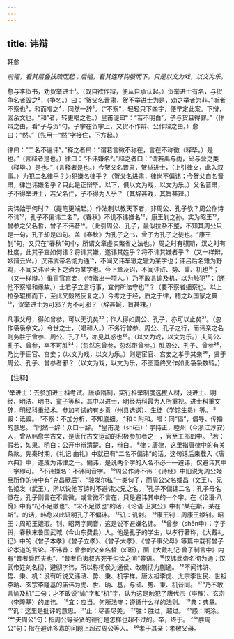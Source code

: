 ```yaml
---
---
---
```

title: 讳辩
---



韩愈

*前幅，看其层叠扶疏而起；后幅，看其连环钩股而下。只是以文为戏，以文为乐。*

愈与李贺书，劝贺举进士¹。（既自欲作辩，便从自承认起。）贺举进士有名，与贺争名者毁之²，（争名。）曰：“贺父名晋肃，贺不举进士为是，劝之举者为非。”听者不察也³，和而唱之⁴，同然一辞⁵。（“不察”，轻轻只下四字，便早定此案。下辩，固余文也。“和”者，转更唱之也。）皇甫湜曰⁶：“若不明白⁷，子与贺且得罪。”（作辩之由，看“子与贺”句。子字在贺字上，又贺不作辩、公作辩之由。）愈曰：“然。”（先用一“然”字接住，下方起。）

律曰：“二名不遍讳⁸。”释之者曰：“谓若言微不称在，言在不称徵（释毕。）是也。”（言释者是也。）律曰：“不讳嫌名⁹。”释之者曰：“谓若禹与雨，邱与营之类（释毕。）是也。”（言释者是也。）今贺父名晋肃，贺举进士，（上引律文，此入叙事。）为犯二名律乎？为犯嫌名律乎？（贺父名进肃，律尚不偏讳；今贺父自名晋肃，律岂讳嫌名乎？只此是正辩毕。以下，俱以文为戏，以文为乐。）父名晋肃，子不得举进士，若父名仁，子不得为人乎？（其辞甚戏，其旨甚辣。）

夫讳始于何时？（提笔更端起。）作法制以教天下者，非周公、孔子欤？周公作诗不讳¹⁰，孔子不偏讳二名¹¹，《春秋》不讥不讳嫌名¹²，康王钊之孙，实为昭王¹³，曾参之父名晢，曾子不讳昔¹⁴。（此引周公、孔子，最似拉杂不整，不知其周公只是一句，孔子却是四句。盖《春秋》为孔子之书，曾子为孔子之徒也。“康王钊”句，又只在“春秋”句中，所谓文章虚实繁省之法也。）周之时有骐期，汉之时有杜度，此其子宜如何讳？将讳其嫌，遂讳其姓乎？将不讳其嫌者乎？（又一样辩，妙辩云兴。）汉讳武帝名彻为通¹⁵，不闻又讳车辙之辙为某字也；讳吕后名雉为野鸡，不闻又讳治天下之治为某字也。今上章及诏，不闻讳浒、势、秉、机也¹⁶；（又一样辩。）惟宦官宫妾，（特指出一项人。）乃不敢言谕及机，以为触犯¹⁷；（还他不察唱和缘故。）士君子立言行事，宜何所法守也¹⁸？（要不察者细察也。以上拉杂辊掷而下，至此又毅然反复之。）今考之于经，质之于律，稽之以国家之典¹⁹，贺举进士为可邪？为不可邪？（辞甚婉，旨甚辣。）

凡事父母，得如曾参，可以无讥矣²⁰；作人得如周公、孔子，亦可以止矣²¹。（忽作袅袅余文。）今世之士，（唱和人。）不务行曾参、周公、孔子之行，而讳亲之名则务胜于曾参、周公、孔子²²，亦见其惑也²³。（以文为戏，以文为乐。）夫周公、孔子、曾参，卒不可胜²⁴；（忽然忘曾参，忽然带曾参。）胜周公、孔子、曾参²⁵，乃比于宦官、宫妾；（以文为戏，以文为乐。）则是宦官、宫妾之孝于其亲²⁶，贤于周公、孔子、曾参者邪？（以文为戏，以文为乐，不图篇终又作如此袅袅数转。）

【注释】

¹举进士：去参加进士科考试。唐承隋制，实行科举制度选拔人材，设进士、明经、明法、明书、童子等科，其中以进士，明经两科最为人所重视。进士科重文辞，明经科重经术。参加考试的有乡贡（州县选送）、生徒（学馆生员）等。
²毁：诋毁。
³不察：不加分析，不知底细。
⁴和：附和。唱：同“倡”，倡导、传播的意思。
⁵同然一辞：众口一辞。
⁶皇甫湜（shí石）：字持正，睦州（今浙江淳安）人，曾从韩愈学古文，是唐代古文运动的积极参加者之一，官至工部郎中。
⁷若：假若，如果。明白：公开申辩清楚。白，辩白。
⁸律：唐律，这里指唐律中的有关条款。先秦时期，《礼记·曲礼》中就已有“二名不偏讳”的话，这句话后来载入《唐六典》中，遂成为讳律之一。偏讳，是说两个字的人名不必一—避讳，仅避讳其中一字即可。
⁹不讳嫌名：不讳同音字。
¹⁰周公作诗不讳：《诗经》中旧说为周公姬旦所作的诗中有“克昌厥后”、“骏发尔私”一类句子，而周公父名姬昌（文王）、兄名姬发（武王），所以说他写诗时不避讳父兄之名。
¹孔子不偏讳二名：孔子母名徵在，孔子则言在不言微，或言微不言在，只是避讳其中的一个字。在《论语·八佾》中有“杞不足徽也”、“宋不足徵也”的话，《论语·卫灵公》中有“某在斯，某在斯”。的话，韩愈以此证明孔子不偏讳。
¹²讥：讥剌。
¹³康王钊：周康王姬钊。昭王：周昭王姬瑕。钊、昭两字同音，这是说不避嫌名讳。
¹⁴曾参（shēn申）：字子舆，春秋末鲁国武城（今山东费县）人。他是孔子的学生，以孝行著称，《大戴礼记》中的《曾子本孝》《曾子立孝》、《曾子大孝》、《曾子事父母》等篇中载有曾子论孝道的言论。不讳昔：曾参的父亲名皙（xī晰），面《大戴礼记·曾子制言中》内有“昔者舜匹夫也”、“昔者伯夷叔齐死于沟浍之间”等语。
¹⁵汉讳武帝名彻为通：汉武帝姓刘名彻，避彻字讳，所以称彻侯为通侯、改蒯彻为蒯通。
¹⁶不闻讳滸、势、秉、机：没有听说又讳浒、势、秉、机字样。唐太祖李虎、太宗李世民、世祖李昞、玄宗李隆基的庙讳为虎、世、昞、基，与浒、势、秉、机音同。
¹⁷“乃不敢言谕及机”二句：才不敢说“谕”字和“机”字，认为这是触犯了唐代宗（李豫）、玄宗（李隆基）的庙讳。
¹⁸宜：应当。何所法守：遵循什么样的法则。
¹⁹典：典章。
²⁰讥：这里是批评的意思。
²¹止：尽善尽美。
²²胜：胜过，超过。
²³惑：糊涂。
²⁴“夫周公”句：指周公等圣贤的德行是怎样也超不过的。卒，终于。
²⁵“胜周公”句：指在避讳多寡的问题上超过周公等人。
²⁶孝于其亲：孝敬父母。